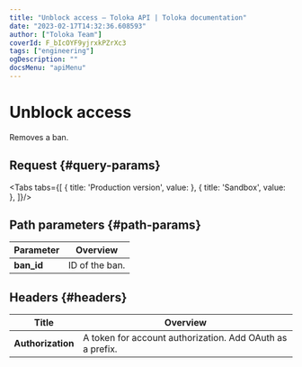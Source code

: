 ```yaml
---
title: "Unblock access — Toloka API | Toloka documentation"
date: "2023-02-17T14:32:36.608593"
author: ["Toloka Team"]
coverId: F_bIcOYF9yjrxkPZrXc3
tags: ["engineering"]
ogDescription: ""
docsMenu: "apiMenu"
---
```



# Unblock access

<Announce/>

Removes a ban.

## Request {#query-params}

<Tabs tabs={[
  { title: 'Production version', value: <BanDeleteList1/> },
  { title: 'Sandbox', value: <BanDeleteList2/> },
]}/>

## Path parameters {#path-params}

Parameter | Overview
----- | -----
**ban_id** | ID of the ban.

## Headers {#headers}

Title | Overview
----- | -----
**Authorization** | A token for account authorization. Add OAuth as a prefix.

<ContactGuideSupport/>